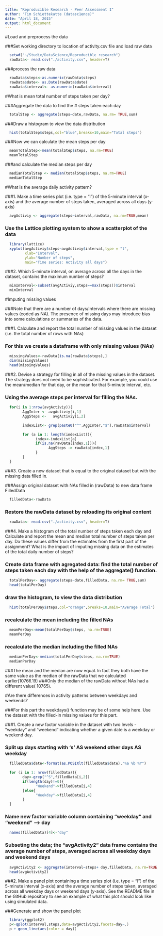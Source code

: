 ```yaml
---
title: "Reproducible Research - Peer Assessment 1"
author: "Tim Schiettekatte (datasc1ence)"
date: "April 18, 2015"
output: html_document
---
```


#Load and preprocess the data

###Set working directory to location of activity.csv file and load raw data

```r
  setwd("~/Studie/DataScience/Reproducible research")
  rawData<- read.csv("./activity.csv", header=T)
```

###process the raw data
```r
  rawData$steps<-as.numeric(rawData$steps)
  rawData$date<- as.Date(rawData$date)
  rawData$interval<- as.numeric(rawData$interval)
```

#What is mean total number of steps taken per day?

###Aggregate the data to find the # steps taken each day

```r
  totalStep <- aggregate(steps~date,rawData, na.rm= TRUE,sum)
```

###Draw a histogram to view the data distribution

```r
  hist(totalStep$steps,col="blue",breaks=10,main="Total steps")
```

###Now we can calculate the mean steps per day

```r
  meanTotalStep<-mean(totalStep$steps, na.rm=TRUE)
  meanTotalStep
```

###and calculate the median steps per day
```r
  medianTotalStep <- median(totalStep$steps, na.rm=TRUE)
  medianTotalStep 
```

#What is the average daily activity pattern?

###1. Make a time series plot (i.e. type = "l") of the 5-minute interval (x-axis) and the average number of steps taken, averaged across all days (y-axis)

```r
  avgActiviy <- aggregate(steps~interval,rawData, na.rm=TRUE,mean)
```

### Use the Lattice plotting system to show a scatterplot of the data

```r
  library(lattice)
  xyplot(avgActiviy$steps~avgActiviy$interval,type = "l",
         xlab="Interval",
         ylab="Number of steps",
         main="Time series: Activity all days")
```

###2. Which 5-minute interval, on average across all the days in the dataset, contains the maximum number of steps?

```r
  minInterval<-subset(avgActiviy,steps==max(steps))$interval
  minInterval
```

#Imputing missing values

###Note that there are a number of days/intervals where there are missing values (coded as NA). The presence of missing days may introduce bias into some calculations or summaries of the data.

###1. Calculate and report the total number of missing values in the dataset (i.e. the total number of rows with NAs)

### For this we create a dataframe with only missing values (NAs)
```r
  missingValues<-rawData[is.na(rawData$steps),]
  dim(missingValues)
  head(missingValues)
```

###2. Devise a strategy for filling in all of the missing values in the dataset. The strategy does not need to be sophisticated. For example, you could use the mean/median for that day, or the mean for that 5-minute interval, etc.

### Using the average steps per interval for filling the NAs.

```r
  for(i in 1:nrow(avgActiviy)){
        AggInter <- avgActiviy[i,1]   
        AggSteps <-   avgActiviy[i,2] 
        
        indexList<- grep(paste0("^",AggInter,"$"),rawData$interval)
        
        for (a in 1: length(indexList)){
              index<-indexList[a]
              if(is.na(rawData[index,1])){
                    AggSteps -> rawData[index,1]     
              }
        }
  }
```

###3. Create a new dataset that is equal to the original dataset but with the missing data filled in.

###Assign original dataset with NAs filled in (rawData) to new data frame FilledData

```r
  filledData<-rawData
```

### Restore the rawData dataset by reloading its original content

```r
  rawData<- read.csv("./activity.csv", header=T)
```

###4. Make a histogram of the total number of steps taken each day and Calculate and report the mean and median total number of steps taken per day. Do these values differ from the estimates from the first part of the assignment? What is the impact of imputing missing data on the estimates of the total daily number of steps?

### Create data frame with agregated data: find the total number of steps taken each day with the help of the aggregate() function.

```r
  totalPerDay<- aggregate(steps~date,filledData, na.rm= TRUE,sum)
  head(totalPerDay)  
```

### draw the histogram, to view the data distribution

```r
  hist(totalPerDay$steps,col="orange",breaks=10,main="Average Total")
```

### recalculate the mean including the filled NAs
```r
  meanPerDay<-mean(totalPerDay$steps, na.rm=TRUE)
  meanPerDay
```

### recalculate the median including the filled NAs
```r
  medianPerDay<-median(totalPerDay$steps, na.rm=TRUE)
  medianPerDay
```

###The mean and the median are now equal. In fact they both have the same value as the median of the rawData that we calculated earlier(10766.19)
###Only the median of the rawData without NAs had a different value( 10765).

#Are there differences in activity patterns between weekdays and weekends?

###For this part the weekdays() function may be of some help here. Use the dataset with the filled-in missing values for this part.

###1. Create a new factor variable in the dataset with two levels - "weekday" and "weekend" indicating whether a given date is a weekday or weekend day.

### Split up days starting with 's' AS weekend other days AS weekday

```r
  filledData$date<-format(as.POSIXlt(filledData$date),"%a %b %Y")
  
  for (i in 1: nrow(filledData)){   
        day<-grep("^S",filledData[i,2])
        if(length(day)!=0){           
              "Weekend"->filledData[i,4]   
        }else{
              "Weekday"->filledData[i,4] 
        }                   
  }  
```

### Name new factor variable column containing "weekday" and "weekend" --> day 
```r
  names(filledData)[4]<-"day"
```

### Subseting the data; the "avgActivity2" data frame contains the average number of steps, averaged across all weekday days and weekend days

```r
  avgActivity2 <- aggregate(interval~steps+ day,filledData, na.rm=TRUE,mean)
  head(avgActivity2)
```

###2. Make a panel plot containing a time series plot (i.e. type = "l") of the 5-minute interval (x-axis) and the average number of steps taken, averaged across all weekday days or weekend days (y-axis). See the README file in the GitHub repository to see an example of what this plot should look like using simulated data.

###Generate and show the panel plot
```r
  library(ggplot2)
  p<-qplot(interval,steps,data=avgActivity2,facets=day~.)
  p + geom_line(aes(color = day))  
```

